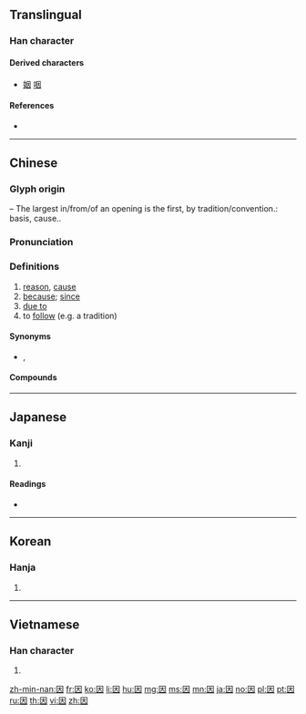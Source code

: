 {{character info/new}}
{{also|囙}}
==Translingual==
{{stroke order|strokes=6}}
{{stroke order|type=animate}}

===Han character===
{{Han char|rn=31|rad=囗|as=03|sn=6|four=60430|canj=WK|ids=⿴囗大}}

====Derived characters====
* [[姻]] [[咽]]

====References====
* {{Han ref|kx=0217.020|dkj=04693|dj=0444.030|hdz=10711.090|uh=56E0|ud=22240|bh=A65D|bd=42589}}

----

==Chinese==
{{zh-forms}}

===Glyph origin===
{{Han etym}}
{{Han compound|囗|大|t1=mouth, or opening|t2=large, or hands at full breadth|ls=ic}} – The largest in/from/of an opening is the first, by tradition/convention.: basis, cause.{{Template:rfv-etymology|mul}}.

{{Han etyl}}

===Pronunciation===
{{zh-pron
|m=yīn
|c=jan1
|h=pfs=yîn
|md=ĭng
|mn=in
|w=1in
|mc=y
|oc=y
|ma=
|cat=n,prep,v
}}

===Definitions===
{{zh-hanzi}}

# [[reason]], [[cause]]
# [[because]]; [[since]]
# [[due to]]
# to [[follow]] (e.g. a tradition)

====Synonyms====
* {{zh-l|因為}}, {{zh-l|由於}}

====Compounds====
{{der3
|{{zh-l|因材施教}}
|{{zh-l|因此}}
|{{zh-l|因地制宜}}
|{{zh-l|因而}}
|{{zh-l|因果}}
|{{zh-l|因禍為福}}
|{{zh-l|因陋就簡}}
|{{zh-l|因人成事}}
|{{zh-l|因人而異}}
|{{zh-l|因人廢言}}
|{{zh-l|因時制宜}}
|{{zh-l|因式}}
|{{zh-l|因式分解}}
|{{zh-l|因勢利導}}
|{{zh-l|因數}}
|{{zh-l|因素}}
|{{zh-l|因特網}}
|{{zh-l|因頭}}
|{{zh-l|因為}}
|{{zh-l|因襲}}
|{{zh-l|因小見大}}
|{{zh-l|因小失大}}
|{{zh-l|因循}}
|{{zh-l|因循守舊}}
|{{zh-l|因噎廢食}}
|{{zh-l|因由}}, {{zh-l|因由兒}}
|{{zh-l|因緣}}
|{{zh-l|因之}}
|{{zh-l|因子}}
|{{zh-l|咖啡因|tr=kāfēiyīn}}
}}

----

==Japanese==

===Kanji===
{{ja-kanji|grade=5|rs=囗03}}

# {{defn|lang=ja|sort=囗03}}

====Readings====
* {{ja-readings|on=[[いん]] (in)|kun=[[よる]] (yoru), [[ちなむ]] (chinamu), [[よって]] (yotte)}}

----

==Korean==

===Hanja===
{{ko-hanja|hangeul=인|mr=in}}

# {{defn|lang=ko|sort=囗03}}

----

==Vietnamese==

===Han character===
{{vi-hantu|[[nhân]], [[nhằn]], [[dăn]], [[nhăn]], [[nhơn]]|rs=囗03}}

# {{defn|lang=vi|sort=囗03}}

[[zh-min-nan:因]]
[[fr:因]]
[[ko:因]]
[[li:因]]
[[hu:因]]
[[mg:因]]
[[ms:因]]
[[mn:因]]
[[ja:因]]
[[no:因]]
[[pl:因]]
[[pt:因]]
[[ru:因]]
[[th:因]]
[[vi:因]]
[[zh:因]]